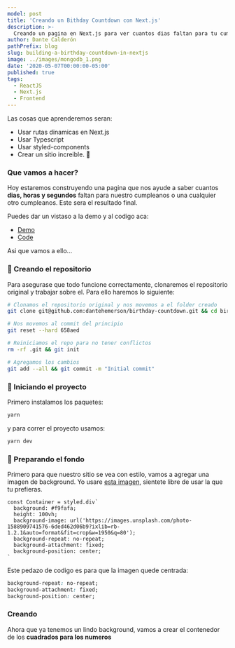 ```yaml
---
model: post
title: 'Creando un Bithday Countdown con Next.js'
description: >-
  Creando un pagina en Next.js para ver cuantos dias faltan para tu cumpleanios
author: Dante Calderón
pathPrefix: blog
slug: building-a-birthday-countdown-in-nextjs
image: ../images/mongodb_1.png
date: '2020-05-07T00:00:00-05:00'
published: true
tags:
  - ReactJS
  - Next.js
  - Frontend
---
```


Las cosas que aprenderemos seran:

- Usar rutas dinamicas en Next.js
- Usar Typescript
- Usar styled-components
- Crear un sitio increible. 🚀

### Que vamos a hacer?

Hoy estaremos construyendo una pagina que nos ayude a saber cuantos **dias, horas y segundos**
faltan para nuestro cumpleanos o una cualquier otro cumpleanos.
Este sera el resultado final.

Puedes dar un vistaso a la demo y al codigo aca:

- [Demo](https://google.com)
- [Code](https://google.com)

Asi que vamos a ello...

### 💫 Creando el repositorio

Para asegurase que todo funcione correctamente, clonaremos el repositorio original y trabajar sobre el.
Para ello haremos lo siguiente:

```bash
# Clonamos el repositorio original y nos movemos a el folder creado
git clone git@github.com:dantehemerson/birthday-countdown.git && cd birthday-countdown

# Nos movemos al commit del principio
git reset --hard 658aed

# Reiniciamos el repo para no tener conflictos
rm -rf .git && git init

# Agregamos los cambios
git add --all && git commit -m "Initial commit"

```

### 🚀 Iniciando el proyecto

Primero instalamos los paquetes:

```bash
yarn
```

y para correr el proyecto usamos:

```bash
yarn dev
```

### 🎨 Preparando el fondo

Primero para que nuestro sitio se vea con estilo, vamos a agregar una imagen de background.
Yo usare [esta imagen](https://images.unsplash.com/photo-1588909741576-6ded462d06b9?ixlib=rb-1.2.1&auto=format&fit=crop&w=1950&q=80),
sientete libre de usar la que tu prefieras.

```typescript{4-7}:title=components/Layout.tsx
const Container = styled.div`
  background: #f9fafa;
  height: 100vh;
  background-image: url('https://images.unsplash.com/photo-1588909741576-6ded462d06b9?ixlib=rb-1.2.1&auto=format&fit=crop&w=1950&q=80');
  background-repeat: no-repeat;
  background-attachment: fixed;
  background-position: center;
`
```

Este pedazo de codigo es para que la imagen quede centrada:

```css
background-repeat: no-repeat;
background-attachment: fixed;
background-position: center;
```

### Creando

Ahora que ya tenemos un lindo background, vamos a crear el contenedor de los **cuadrados para los numeros**

